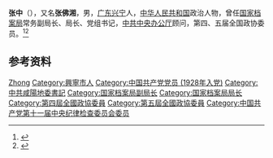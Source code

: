 {{Otheruses|other=名为张中的其他人物|张中}}

'''张中'''（{{bd|1907年||1990年|12月7日}}），又名'''张佛湘'''，男，[[广东|广东]][[兴宁市|兴宁]]人，[[中华人民共和国|中华人民共和国]]政治人物，曾任[[国家档案局|国家档案局]]常务副局长、局长、党组书记，[[中共中央办公厅|中共中央办公厅]]顾问，第四、五届全国政协委员。<ref>{{Cite book|title=中共陕西历史简明辞典|author=中共陕西省委党史研究室编; 李彬, 王克荣主编; 姚文琦副主编|publisher=陕西人民出版社|year=2000|isbn=|location=西安|pages=}}</ref><ref>{{Cite book|title=新时期新名词大辞典|author=马国泉, 张品兴, 高聚成主编; 柳可白, 赵良玉, 刘长龙副主编|publisher=中国广播电视出版社|year=1992|isbn=|location=北京|pages=}}</ref>

== 参考资料 ==
{{reflist}}

{{中国人物小作品}}
{{中华人民共和国咸阳市正职领导人}}

{{Authority control}}
{{DEFAULTSORT:Zhang张}}
[[Category:张姓|Zhong]]
[[Category:興寧市人|Category:興寧市人]]
[[Category:中国共产党党员_(1928年入党)|Category:中国共产党党员 (1928年入党)]]
[[Category:中共咸陽地委書記|Category:中共咸陽地委書記]]
[[Category:国家档案局副局长|Category:国家档案局副局长]]
[[Category:国家档案局局长|Category:国家档案局局长]]
[[Category:第四屆全國政協委員|Category:第四屆全國政協委員]]
[[Category:第五屆全國政協委員|Category:第五屆全國政協委員]]
[[Category:中国共产党第十一届中央纪律检查委员会委员|Category:中国共产党第十一届中央纪律检查委员会委员]]